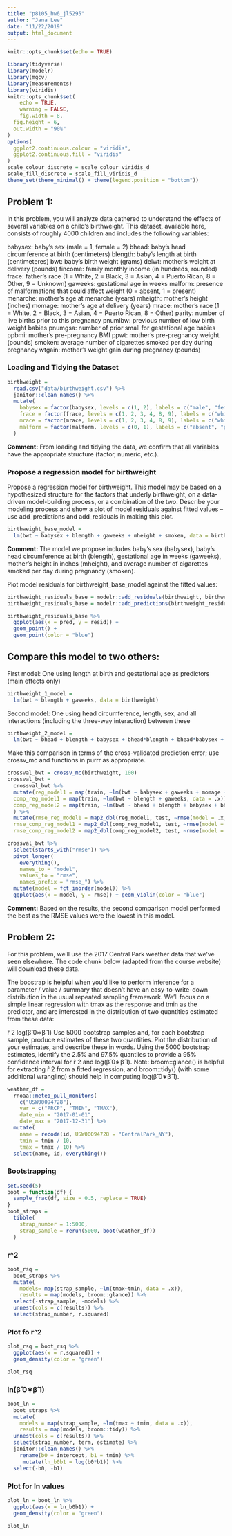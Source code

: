 ```yaml
---
title: "p8105_hw6_jl5295"
author: "Jana Lee"
date: "11/22/2019"
output: html_document
---
```


```r
knitr::opts_chunk$set(echo = TRUE)

library(tidyverse)
library(modelr)
library(mgcv)
library(measurements)
library(viridis)
knitr::opts_chunk$set(
	echo = TRUE,
	warning = FALSE,
	fig.width = 8, 
  fig.height = 6,
  out.width = "90%"
)
options(
  ggplot2.continuous.colour = "viridis",
  ggplot2.continuous.fill = "viridis"
)
scale_colour_discrete = scale_colour_viridis_d
scale_fill_discrete = scale_fill_viridis_d
theme_set(theme_minimal() + theme(legend.position = "bottom"))
```


## Problem 1:
In this problem, you will analyze data gathered to understand the effects of several variables on a child’s birthweight. This dataset, available here, consists of roughly 4000 children and includes the following variables:

babysex: baby’s sex (male = 1, female = 2)
bhead: baby’s head circumference at birth (centimeters)
blength: baby’s length at birth (centimeteres)
bwt: baby’s birth weight (grams)
delwt: mother’s weight at delivery (pounds)
fincome: family monthly income (in hundreds, rounded)
frace: father’s race (1 = White, 2 = Black, 3 = Asian, 4 = Puerto Rican, 8 = Other, 9 = Unknown)
gaweeks: gestational age in weeks
malform: presence of malformations that could affect weight (0 = absent, 1 = present)
menarche: mother’s age at menarche (years)
mheigth: mother’s height (inches)
momage: mother’s age at delivery (years)
mrace: mother’s race (1 = White, 2 = Black, 3 = Asian, 4 = Puerto Rican, 8 = Other)
parity: number of live births prior to this pregnancy
pnumlbw: previous number of low birth weight babies
pnumgsa: number of prior small for gestational age babies
ppbmi: mother’s pre-pregnancy BMI
ppwt: mother’s pre-pregnancy weight (pounds)
smoken: average number of cigarettes smoked per day during pregnancy
wtgain: mother’s weight gain during pregnancy (pounds)

### Loading and Tidying the Dataset
```r
birthweight =
  read.csv("data/birthweight.csv") %>%
  janitor::clean_names() %>%
  mutate(
    babysex = factor(babysex, levels = c(1, 2), labels = c("male", "female")),
    frace = factor(frace, levels = c(1, 2, 3, 4, 8, 9), labels = c("white", "black", "asian", "puerto rican", "other", "unknown")),
    mrace = factor(mrace, levels = c(1, 2, 3, 4, 8, 9), labels = c("white", "black", "asian", "puerto rican", "other", "unknown")),
    malform = factor(malform, levels = c(0, 1), labels = c("absent", "present"))
  )
```
**Comment:** From loading and tidying the data, we confirm that all variables have the appropriate structure (factor, numeric, etc.).


### Propose a regression model for birthweight
Propose a regression model for birthweight. This model may be based on a hypothesized structure for the factors that underly birthweight, on a data-driven model-building process, or a combination of the two. Describe your modeling process and show a plot of model residuals against fitted values – use add_predictions and add_residuals in making this plot.

```r
birthweight_base_model =
  lm(bwt ~ babysex + blength + gaweeks + mheight + smoken, data = birthweight)
```
**Comment:** The model we propose includes baby's sex (babysex), baby's head circumference at birth (blength), gestational age in weeks (gaweeks), mother's height in inches (mheight), and average number of cigarettes smoked per day during pregnancy (smoken).

Plot model residuals for birthweight_base_model against the fitted values:
```r
birthweight_residuals_base = modelr::add_residuals(birthweight, birthweight_base_model)
birthweight_residuals_base = modelr::add_predictions(birthweight_residuals_base, birthweight_base_model)

birthweight_residuals_base %>% 
  ggplot(aes(x = pred, y = resid)) +
  geom_point() +
  geom_point(color = "blue")
```


## Compare this model to two others:
First model: One using length at birth and gestational age as predictors (main effects only)
```r
birthweight_1_model =
  lm(bwt ~ blength + gaweeks, data = birthweight)
```

Second model: One using head circumference, length, sex, and all interactions (including the three-way interaction) between these
```r
birthweight_2_model =
  lm(bwt ~ bhead + blength + babysex + bhead*blength + bhead*babysex + bhead*babysex + bhead*blength*babysex, data = birthweight)
```

Make this comparison in terms of the cross-validated prediction error; use crossv_mc and functions in purrr as appropriate.

```r
crossval_bwt = crossv_mc(birthweight, 100)
crossval_bwt = 
  crossval_bwt %>%
  mutate(reg_model1 = map(train, ~lm(bwt ~ babysex + gaweeks + momage + mheight + parity + ppbmi + pnumlbw + smoken, data = .x)),
  comp_reg_model1 = map(train, ~lm(bwt ~ blength + gaweeks, data = .x)),
  comp_reg_model2 = map(train, ~lm(bwt ~ bhead + blength + babysex + bhead*blength + bhead*babysex + blength*babysex + bhead*blength*babysex, data = .x))
  ) %>%
  mutate(rmse_reg_model1 = map2_dbl(reg_model1, test, ~rmse(model = .x, data = .y)),
  rmse_comp_reg_model1 = map2_dbl(comp_reg_model1, test, ~rmse(model = .x, data = .y)),
  rmse_comp_reg_model2 = map2_dbl(comp_reg_model2, test, ~rmse(model = .x, data = .y)))

crossval_bwt %>%
  select(starts_with("rmse")) %>%
  pivot_longer(
    everything(),
    names_to = "model",
    values_to = "rmse",
    names_prefix = "rmse_") %>% 
  mutate(model = fct_inorder(model)) %>% 
  ggplot(aes(x = model, y = rmse)) + geom_violin(color = "blue")
```
**Comment:** Based on the results, the second comparison model performed the best as the RMSE values were the lowest in this model.

## Problem 2:

For this problem, we’ll use the 2017 Central Park weather data that we’ve seen elsewhere. The code chunk below (adapted from the course website) will download these data.

The boostrap is helpful when you’d like to perform inference for a parameter / value / summary that doesn’t have an easy-to-write-down distribution in the usual repeated sampling framework. We’ll focus on a simple linear regression with tmax as the response and tmin as the predictor, and are interested in the distribution of two quantities estimated from these data:

r̂ 2
log(β̂ 0∗β̂ 1)
Use 5000 bootstrap samples and, for each bootstrap sample, produce estimates of these two quantities. Plot the distribution of your estimates, and describe these in words. Using the 5000 bootstrap estimates, identify the 2.5% and 97.5% quantiles to provide a 95% confidence interval for r̂ 2 and log(β̂ 0∗β̂ 1). Note: broom::glance() is helpful for extracting r̂ 2 from a fitted regression, and broom::tidy() (with some additional wrangling) should help in computing log(β̂ 0∗β̂ 1).

```r
weather_df = 
  rnoaa::meteo_pull_monitors(
    c("USW00094728"),
    var = c("PRCP", "TMIN", "TMAX"), 
    date_min = "2017-01-01",
    date_max = "2017-12-31") %>%
  mutate(
    name = recode(id, USW00094728 = "CentralPark_NY"),
    tmin = tmin / 10,
    tmax = tmax / 10) %>%
  select(name, id, everything())
```

### Bootstrapping
```r
set.seed(5)
boot = function(df) {
  sample_frac(df, size = 0.5, replace = TRUE)
}
boot_straps = 
  tibble(
    strap_number = 1:5000,
    strap_sample = rerun(5000, boot(weather_df))
  )
```

### r^2 
```r
boot_rsq = 
  boot_straps %>%
  mutate(
    models= map(strap_sample, ~lm(tmax~tmin, data = .x)), 
    results = map(models, broom::glance)) %>%
  select(-strap_sample, -models) %>%
  unnest(cols = c(results)) %>%
  select(strap_number, r.squared)
```

### Plot fo r^2
```r
plot_rsq = boot_rsq %>%
  ggplot(aes(x = r.squared)) +
  geom_density(color = "green")

plot_rsq
```

### ln(β̂ 0∗β̂ 1)
```r
boot_ln = 
  boot_straps %>% 
  mutate(
    models = map(strap_sample, ~lm(tmax ~ tmin, data = .x)),
    results = map(models, broom::tidy)) %>% 
  unnest(cols = c(results)) %>%
  select(strap_number, term, estimate) %>% 
  janitor::clean_names() %>% 
    rename(b0 = intercept, b1 = tmin) %>%
     mutate(ln_b0b1 = log(b0*b1)) %>%
  select(-b0, -b1)
```

### Plot for ln values
```r
plot_ln = boot_ln %>%
  ggplot(aes(x = ln_b0b1)) +
  geom_density(color = "green")

plot_ln
```




